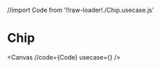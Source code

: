 //import Code from '!!raw-loader!./Chip.usecase.js'

# Chip

<Canvas
  //code={Code}
  usecase={<ChipUsecase />}
/>